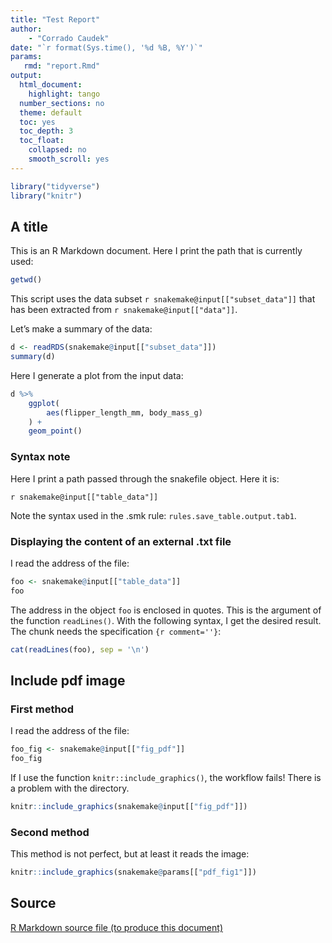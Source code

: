 ```yaml
---
title: "Test Report"
author:
    - "Corrado Caudek"
date: "`r format(Sys.time(), '%d %B, %Y')`"
params:
   rmd: "report.Rmd"
output:
  html_document:
    highlight: tango
  number_sections: no
  theme: default
  toc: yes
  toc_depth: 3
  toc_float:
    collapsed: no
    smooth_scroll: yes
---
```



```r
library("tidyverse")
library("knitr")
```

## A title

This is an R Markdown document.  Here I print the path that is currently used:

```r
getwd()
```

This script uses the data subset `r snakemake@input[["subset_data"]]` that has been extracted from `r snakemake@input[["data"]]`.

Let's make a summary of the data:

```r
d <- readRDS(snakemake@input[["subset_data"]])
summary(d)
```

Here I generate a plot from the input data:

```r
d %>%
    ggplot(
        aes(flipper_length_mm, body_mass_g)
    ) +
    geom_point()
```

### Syntax note

Here I print a path passed through the snakefile object. Here it is:

`r snakemake@input[["table_data"]]`

Note the syntax used in the .smk rule: `rules.save_table.output.tab1`.

### Displaying the content of an external .txt file

I read the address of the file:

```r
foo <- snakemake@input[["table_data"]]
foo
```

The address in the object `foo` is enclosed in quotes. This is the argument of the function `readLines()`.  With the following syntax, I get the desired result. The chunk needs the specification `{r comment=''}`:

```r
cat(readLines(foo), sep = '\n')
```

## Include pdf image

### First method

I read the address of the file:

```r
foo_fig <- snakemake@input[["fig_pdf"]]
foo_fig
```

If I use the function `knitr::include_graphics()`, the workflow fails! There is a problem with the directory.

```r
knitr::include_graphics(snakemake@input[["fig_pdf"]])
```

### Second method

This method is not perfect, but at least it reads the image:

```r
knitr::include_graphics(snakemake@params[["pdf_fig1"]])
```



## Source
<a download="report.Rmd" href="`r base64enc::dataURI(file = params$rmd, mime = 'text/rmd', encoding = 'base64')`">R Markdown source file (to produce this document)</a>
